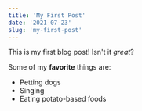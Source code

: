 ---
title: 'My First Post'
date: '2021-07-23'
slug: 'my-first-post'
---

This is my first blog post! Isn't it _great_?

Some of my **favorite** things are:

- Petting dogs
- Singing
- Eating potato-based foods
